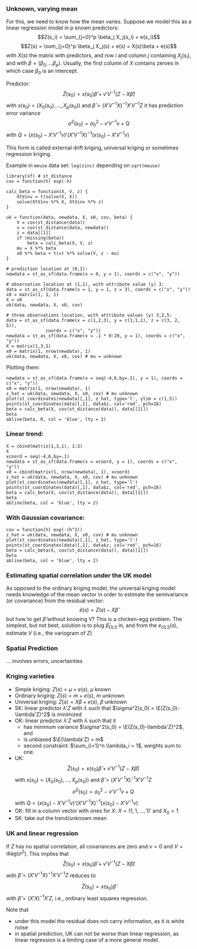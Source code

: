 $$
\newcommand{\E}{{\rm E}}       % E expectation operator
\newcommand{\Var}{{\rm Var}}   % Var variance operator
\newcommand{\Cov}{{\rm Cov}}   % Cov covariance operator
\newcommand{\Cor}{{\rm Corr}}
$$

### Unknown, varying mean
For this, we need to know how the mean varies. Suppose we model this as
a linear regression model in $p$ known predictors:
$$Z(s_i) = \sum_{j=0}^p \beta_j X_j(s_i) + e(s_i)$$
$$Z(s) = \sum_{j=0}^p \beta_j X_j(s) + e(s) = X(s)\beta + e(s)$$
with $X(s)$ the matrix with predictors, 
and row $i$ and column $j$ containing $X_j(s_i)$, and with $\beta =
(\beta_0,...\beta_p)$. Usually, the first column of $X$ contains zeroes
in which case $\beta_0$ is an intercept.

Predictor: 
$$\hat{Z}(s_0) = x(s_0)\hat{\beta} + v'V^{-1} (Z-X\hat{\beta}) $$
with $x(s_0) = (X_0(s_0),...,X_p(s_0))$ and $\hat{\beta} = (X'V^{-1}X)^{-1} X'V^{-1}Z$
it has prediction error variance
$$\sigma^2(s_0) = \sigma^2_0 - v'V^{-1}v + Q$$ 
with $Q = (x(s_0) - X'V^{-1}v)'(X'V^{-1}X)^{-1}(x(s_0) - X'V^{-1}v)$

This form is called external drift kriging, universal kriging or sometimes
regression kriging.

Example in `meuse` data set: `log(zinc)` depending on
`sqrt(meuse)`

```webr-r
library(sf) # st_distance
cov = function(h) exp(-h)

calc_beta = function(X, V, z) {
	XtVinv = t(solve(V, X))
	solve(XtVinv %*% X, XtVinv %*% z)
}

uk = function(data, newdata, X, x0, cov, beta) {
	V = cov(st_distance(data))
	v = cov(st_distance(data, newdata))
	z = data[[1]]
	if (missing(beta))
		beta = calc_beta(X, V, z)
	mu = X %*% beta
	x0 %*% beta + t(v) %*% solve(V, z - mu)
}

# prediction location at (0,1):
newdata = st_as_sf(data.frame(x = 0, y = 1), coords = c("x", "y"))

# observation location at (1,1), with attribute value (y) 3:
data = st_as_sf(data.frame(x = 1, y = 1, z = 3), coords = c("x", "y"))
x0 = matrix(1, 1, 1)
X = x0
uk(data, newdata, X, x0, cov)

# three observations location, with attribute values (y) 3,2,5:
data = st_as_sf(data.frame(x = c(1,2,3), y = c(1,1,1), z = c(3, 2, 5)),
			   coords = c("x", "y"))
newdata = st_as_sf(data.frame(x = .1 * 0:20, y = 1), coords = c("x", "y"))
X = matrix(1,3,1)
x0 = matrix(1, nrow(newdata), 1)
uk(data, newdata, X, x0, cov) # mu = unknown
```
Plotting them:
```webr-r
newdata = st_as_sf(data.frame(x = seq(-4,6,by=.1), y = 1), coords = c("x", "y"))
x0 = matrix(1, nrow(newdata), 1)
z_hat = uk(data, newdata, X, x0, cov) # mu unknown
plot(st_coordinates(newdata)[,1], z_hat, type='l', ylim = c(1,5))
points(st_coordinates(data)[,1], data$z, col='red', pch=16)
beta = calc_beta(X, cov(st_distance(data)), data[[1]])
beta
abline(beta, 0, col = 'blue', lty = 2)
```


### Linear trend:

```webr-r
X = cbind(matrix(1,3,1), 1:3)
X
xcoord = seq(-4,6,by=.1)
newdata = st_as_sf(data.frame(x = xcoord, y = 1), coords = c("x", "y"))
x0 = cbind(matrix(1, nrow(newdata), 1), xcoord)
z_hat = uk(data, newdata, X, x0, cov) # mu unknown
plot(st_coordinates(newdata)[,1], z_hat, type='l')
points(st_coordinates(data)[,1], data$z, col='red', pch=16)
beta = calc_beta(X, cov(st_distance(data)), data[[1]])
beta
abline(beta, col = 'blue', lty = 2)
```

### With Gaussian covariance:

```webr-r
cov = function(h) exp(-(h^2))
z_hat = uk(data, newdata, X, x0, cov) # mu unknown
plot(st_coordinates(newdata)[,1], z_hat, type='l')
points(st_coordinates(data)[,1], data$z, col='red', pch=16)
beta = calc_beta(X, cov(st_distance(data)), data[[1]])
beta
abline(beta, col = 'blue', lty = 2)
```

### Estimating spatial correlation under the UK model
As opposed to the ordinary kriging model, the universal kriging
model needs knowledge of the mean vector in order to estimate
the semivariance (or covariance) from the residual vector:
$$\hat{e}(s) = Z(s) - X\hat\beta$$
but how to get $\hat\beta$ without knowing $V$? This is a chicken-egg
problem. The simplest, but not best, solution is to plug $\hat{\beta}_{OLS}$
in, and from the $e_{OLS}(s)$, estimate $V$ (i.e., the variogram of $Z$)

### Spatial Prediction

... involves errors, uncertainties

### Kriging varieties

* Simple kriging: $Z(s)=\mu+e(s)$, $\mu$ known
* Ordinary kriging: $Z(s)=m+e(s)$, $m$ unknown
* Universal kriging: $Z(s)=X\beta+e(s)$, $\beta$ unknown
* SK: linear predictor $\lambda'Z$ with $\lambda$ such that
$\sigma^2(s_0) = \E(Z(s_0)-\lambda'Z)^2$ is minimized
* OK: linear predictor $\lambda'Z$ with $\lambda$ such that it
    * has minimum variance $\sigma^2(s_0) = \E(Z(s_0)-\lambda'Z)^2$, and
    * is unbiased $\E(\lambda'Z) = m$
    * second constraint: $\sum_{i=1}^n \lambda_i = 1$, weights sum to one.

* UK:
$$\hat{Z}(s_0) = x(s_0)\hat{\beta} + v'V^{-1} (Z-X\hat{\beta}) $$
with $x(s_0) = (X_0(s_0),...,X_p(s_0))$ and $\hat{\beta} = (X'V^{-1}X)^{-1} X'V^{-1}Z$
$$\sigma^2(s_0) = \sigma^2_0 - v'V^{-1}v + Q$$ 
with $Q = (x(s_0) - X'V^{-1}v)'(X'V^{-1}X)^{-1}(x(s_0) - X'V^{-1}v)$
* OK: fill in a column vector with ones for $X$: $X=(1,1,...,1)'$ and $X_0=1$
* SK: take out the trend/unknown mean

### UK and linear regression
If $Z$ has no spatial correlation, all covariances are zero and
$v=0$ and $V=\mbox{diag}(\sigma^2)$. This implies that
$$\hat{Z}(s_0) = x(s_0)\hat{\beta} + v'V^{-1} (Z-X\hat{\beta}) $$
with $\hat{\beta} = (X'V^{-1}X)^{-1} X'V^{-1}Z$ reduces to

$$\hat{Z}(s_0) = x(s_0)\hat{\beta}$$
with $\hat{\beta} = (X'X)^{-1} X'Z$, i.e., ordinary least squares regression.

Note that

* under this model the residual does not carry information, as it is white noise
* in spatial prediction, UK can not be worse than linear regression, as linear regression is a limiting case of a more general model.

